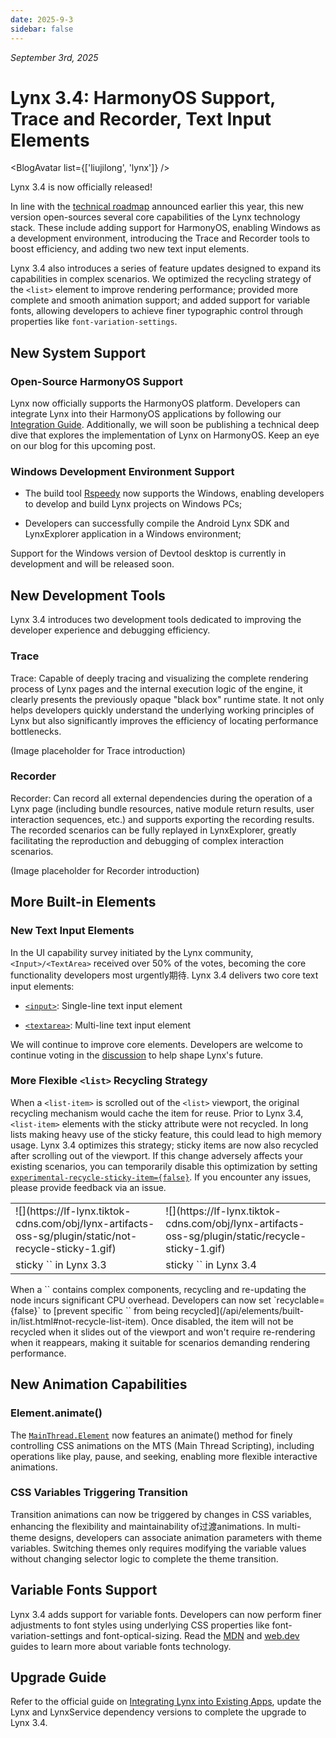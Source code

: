 ```yaml
---
date: 2025-9-3
sidebar: false
---
```



_September 3rd, 2025_ 

# Lynx 3.4: HarmonyOS Support, Trace and Recorder, Text Input Elements

<BlogAvatar list={['liujilong', 'lynx']} />


Lynx 3.4 is now officially released!

In line with the [technical roadmap](/blog/lynx-open-source-roadmap-2025) announced earlier this year, this new version open-sources several core capabilities of the Lynx technology stack. These include adding support for HarmonyOS, enabling Windows as a development environment, introducing the Trace and Recorder tools to boost efficiency, and adding two new text input elements.

Lynx 3.4 also introduces a series of feature updates designed to expand its capabilities in complex scenarios. We optimized the recycling strategy of the `<list>` element to improve rendering performance; provided more complete and smooth animation support; and added support for variable fonts, allowing developers to achieve finer typographic control through properties like `font-variation-settings`.

## New System Support
### Open-Source HarmonyOS Support
Lynx now officially supports the HarmonyOS platform. Developers can integrate Lynx into their HarmonyOS applications by following our [Integration Guide](/guide/start/integrate-with-existing-apps.html#platform=harmony).
Additionally, we will soon be publishing a technical deep dive that explores the implementation of Lynx on HarmonyOS. Keep an eye on our blog for this upcoming post.

### Windows Development Environment Support

* The build tool [Rspeedy](/rspeedy) now supports the Windows, enabling developers to develop and build Lynx projects on Windows PCs;

* Developers can successfully compile the Android Lynx SDK and LynxExplorer application in a Windows environment;

Support for the Windows version of Devtool desktop is currently in development and will be released soon.

## New Development Tools
Lynx 3.4 introduces two development tools dedicated to improving the developer experience and debugging efficiency.

### Trace
Trace: Capable of deeply tracing and visualizing the complete rendering process of Lynx pages and the internal execution logic of the engine, it clearly presents the previously opaque "black box" runtime state. It not only helps developers quickly understand the underlying working principles of Lynx but also significantly improves the efficiency of locating performance bottlenecks.

(Image placeholder for Trace introduction)

### Recorder
Recorder: Can record all external dependencies during the operation of a Lynx page (including bundle resources, native module return results, user interaction sequences, etc.) and supports exporting the recording results. The recorded scenarios can be fully replayed in LynxExplorer, greatly facilitating the reproduction and debugging of complex interaction scenarios.

(Image placeholder for Recorder introduction)

## More Built-in Elements
### New Text Input Elements
In the UI capability survey initiated by the Lynx community, `<Input>/<TextArea>` received over 50% of the votes, becoming the core functionality developers most urgently期待.
Lynx 3.4 delivers two core text input elements:

* [`<input>`](/api/elements/built-in/input): Single-line text input element

<Go example="input" defaultFile="src/base/index.tsx" img="https://lf-lynx.tiktok-cdns.com/obj/lynx-artifacts-oss-sg/plugin/static/input_basic.PNG" highlight="{13-20}" />

* [`<textarea>`](/api/elements/built-in/textarea): Multi-line text input element

<Go example="textarea" defaultFile="src/base/index.tsx" img="https://lf-lynx.tiktok-cdns.com/obj/lynx-artifacts-oss-sg/plugin/static/textarea_basic.PNG" highlight="{13-21}" />

We will continue to improve core elements. Developers are welcome to continue voting in the [discussion](https://github.com/lynx-family/lynx/discussions/673) to help shape Lynx's future.

### More Flexible `<list>` Recycling Strategy
When a `<list-item>` is scrolled out of the `<list>` viewport, the original recycling mechanism would cache the item for reuse. Prior to Lynx 3.4, `<list-item>` elements with the sticky attribute were not recycled. In long lists making heavy use of the sticky feature, this could lead to high memory usage. Lynx 3.4 optimizes this strategy; sticky items are now also recycled after scrolling out of the viewport.
If this change adversely affects your existing scenarios, you can temporarily disable this optimization by setting [`experimental-recycle-sticky-item={false}`](/api/elements/built-in/list.html#experimental-recycle-sticky-item). If you encounter any issues, please provide feedback via an issue.

<table border="0"> <tr> <td>![](https://lf-lynx.tiktok-cdns.com/obj/lynx-artifacts-oss-sg/plugin/static/not-recycle-sticky-1.gif)</td> <td>![](https://lf-lynx.tiktok-cdns.com/obj/lynx-artifacts-oss-sg/plugin/static/recycle-sticky-1.gif)</td> </tr> <tr> <td>sticky `<list-item>` in Lynx 3.3</td> <td>sticky `<list-item>` in Lynx 3.4</td> </tr> </table>
When a `<list-item>` contains complex components, recycling and re-updating the node incurs significant CPU overhead. Developers can now set `recyclable={false}` to [prevent specific `<list-item>` from being recycled](/api/elements/built-in/list.html#not-recycle-list-item). Once disabled, the item will not be recycled when it slides out of the viewport and won't require re-rendering when it reappears, making it suitable for scenarios demanding rendering performance.

<Go img="https://lf-lynx.tiktok-cdns.com/obj/lynx-artifacts-oss-sg/plugin/static/20250828-213840.gif" example="list" defaultFile="src/recyclable/index.tsx" defaultEntryFile="dist/recyclable.lynx.bundle" entry="src/recyclable" />

## New Animation Capabilities
### Element.animate()
The [`MainThread.Element`](/api/lynx-api/main-thread/main-thread-element) now features an animate() method for finely controlling CSS animations on the MTS (Main Thread Scripting), including operations like play, pause, and seeking, enabling more flexible interactive animations.

<Go img="https://lf-lynx.tiktok-cdns.com/obj/lynx-artifacts-oss-sg/plugin/static/mt_animation.webp" example="animation" defaultFile="src/animate_mt/index.tsx" defaultEntryFile="dist/animate_mt.lynx.bundle" entry="src/animate_mt" />

### CSS Variables Triggering Transition
Transition animations can now be triggered by changes in CSS variables, enhancing the flexibility and maintainability of过渡animations. In multi-theme designs, developers can associate animation parameters with theme variables. Switching themes only requires modifying the variable values without changing selector logic to complete the theme transition.

<Go img="https://lf-lynx.tiktok-cdns.com/obj/lynx-artifacts-oss-sg/plugin/static/transition-variable.gif" example="animation" defaultFile="src/transition_variable/index.scss" defaultEntryFile="dist/transition_variable.lynx.bundle" entry="src/transition_variable" />

## Variable Fonts Support
Lynx 3.4 adds support for variable fonts. Developers can now perform finer adjustments to font styles using underlying CSS properties like font-variation-settings and font-optical-sizing.
Read the [MDN](https://developer.mozilla.org/zh-CN/docs/Web/CSS/CSS_fonts/Variable_fonts_guide) and [web.dev](https://web.dev/articles/variable-fonts) guides to learn more about variable fonts technology.

<Go img="https://lf-lynx.tiktok-cdns.com/obj/lynx-artifacts-oss-sg/plugin/static/variable-font.jpeg" example="text" defaultFile="src/variable_font/index.tsx" defaultEntryFile="dist/variable_font.lynx.bundle" entry="src/variable_font" />

## Upgrade Guide
Refer to the official guide on [Integrating Lynx into Existing Apps](/zh/guide/start/integrate-with-existing-apps.html), update the Lynx and LynxService dependency versions to complete the upgrade to Lynx 3.4.